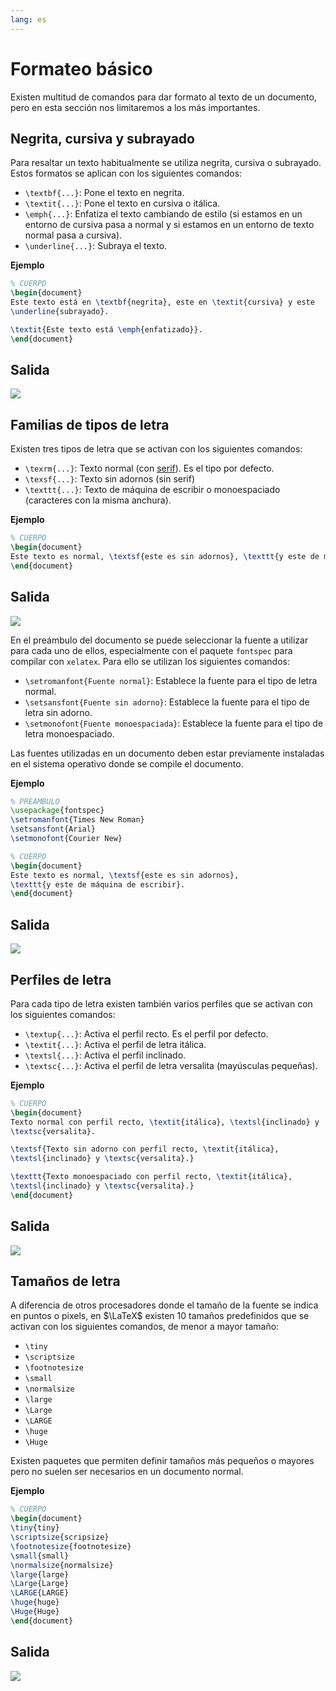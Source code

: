 ```yaml
---
lang: es
---
```


# Formateo básico

Existen multitud de comandos para dar formato al texto de un documento, pero en esta sección nos limitaremos a los más importantes.

## Negrita, cursiva y subrayado

Para resaltar un texto habitualmente se utiliza negrita, cursiva o subrayado. Estos formatos se aplican con los siguientes comandos:

- `\textbf{...}`: Pone el texto en negrita.
- `\textit{...}`: Pone el texto en cursiva o itálica.
- `\emph{...}`: Enfatiza el texto cambiando de estilo (si estamos en un entorno de cursiva pasa a normal y si estamos en un entorno de texto normal pasa a cursiva).
- `\underline{...}`: Subraya el texto.

**Ejemplo**

```latex
% CUERPO
\begin{document}
Este texto está en \textbf{negrita}, este en \textit{cursiva} y este 
\underline{subrayado}. 

\textit{Este texto está \emph{enfatizado}}.
\end{document}
```

:::{.callout-note collapse="true" icon=false}
## Salida
![](img/formateo/resaltado.png)
:::

## Familias de tipos de letra

Existen tres tipos de letra que se activan con los siguientes comandos:

- `\texrm{...}`: Texto normal (con [serif](https://en.wikipedia.org/wiki/Serif)). Es el tipo por defecto.
- `\texsf{...}`: Texto sin adornos (sin serif)
- `\texttt{...}`: Texto de máquina de escribir o monoespaciado (caracteres con la misma anchura).

**Ejemplo**

```latex
% CUERPO
\begin{document}
Este texto es normal, \textsf{este es sin adornos}, \texttt{y este de máquina de escribir}.
\end{document}
```

:::{.callout-note collapse="true" icon=false}
## Salida
![](img/formateo/tipos-letra.png)
:::

En el preámbulo del documento se puede seleccionar la fuente a utilizar para cada uno de ellos, especialmente con el paquete `fontspec` para compilar con `xelatex`. Para ello se utilizan los siguientes comandos:

- `\setromanfont{Fuente normal}`: Establece la fuente para el tipo de letra normal.
- `\setsansfont{Fuente sin adorno}`: Establece la fuente para el tipo de letra sin adorno.
- `\setmonofont{Fuente monoespaciada}`: Establece la fuente para el tipo de letra monoespaciado. 

:::{.callout-caution}
Las fuentes utilizadas en un documento deben estar previamente instaladas en el sistema operativo donde se compile el documento.
:::

**Ejemplo**

```latex
% PREÁMBULO
\usepackage{fontspec}
\setromanfont{Times New Roman}
\setsansfont{Arial}
\setmonofont{Courier New}

% CUERPO
\begin{document}
Este texto es normal, \textsf{este es sin adornos}, 
\texttt{y este de máquina de escribir}.
\end{document}
```

:::{.callout-note collapse="true" icon=false}
## Salida
![](img/formateo/tipos-letra-xelatex.png)
:::

## Perfiles de letra

Para cada tipo de letra existen también varios perfiles que se activan con los siguientes comandos:

- `\textup{...}`: Activa el perfil recto. Es el perfil por defecto.
- `\textit{...}`: Activa el perfil de letra itálica.
- `\textsl{...}`: Activa el perfil inclinado.
- `\textsc{...}`: Activa el perfil de letra versalita (mayúsculas pequeñas).

**Ejemplo**

```latex
% CUERPO
\begin{document}
Texto normal con perfil recto, \textit{itálica}, \textsl{inclinado} y 
\textsc{versalita}.

\textsf{Texto sin adorno con perfil recto, \textit{itálica}, 
\textsl{inclinado} y \textsc{versalita}.}

\texttt{Texto monoespaciado con perfil recto, \textit{itálica}, 
\textsl{inclinado} y \textsc{versalita}.}
\end{document}
```

:::{.callout-note collapse="true" icon=false}
## Salida
![](img/formateo/perfiles-letra.png)
:::

## Tamaños de letra

A diferencia de otros procesadores donde el tamaño de la fuente se indica en puntos o pixels, en $\LaTeX$ existen 10 tamaños predefinidos que se activan con los siguientes comandos, de menor a mayor tamaño:

- `\tiny `
- `\scriptsize `
- `\footnotesize`
- `\small`
- `\normalsize`
- `\large `
- `\Large`
- `\LARGE`
- `\huge`
- `\Huge`

Existen paquetes que permiten definir tamaños más pequeños o mayores pero no suelen ser necesarios en un documento normal.

**Ejemplo**

```latex
% CUERPO
\begin{document}
\tiny{tiny}
\scriptsize{scripsize} 
\footnotesize{footnotesize}
\small{small}
\normalsize{normalsize}
\large{large} 
\Large{Large}
\LARGE{LARGE}
\huge{huge}
\Huge{Huge}
\end{document}
```

:::{.callout-note collapse="true" icon=false}
## Salida
![](img/formateo/tamaño-fuente.png)
:::